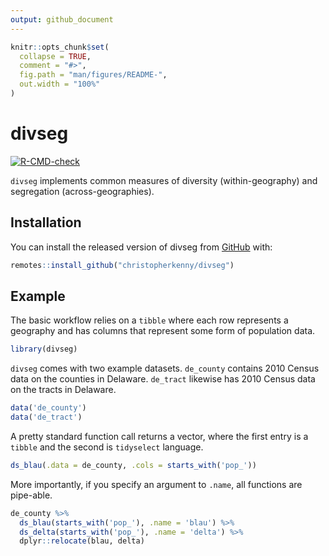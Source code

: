 ```yaml
---
output: github_document
---
```


<!-- README.md is generated from README.Rmd. Please edit that file -->

```r
knitr::opts_chunk$set(
  collapse = TRUE,
  comment = "#>",
  fig.path = "man/figures/README-",
  out.width = "100%"
)
```

# divseg

<!-- badges: start -->
[![R-CMD-check](https://github.com/christopherkenny/divseg/workflows/R-CMD-check/badge.svg)](https://github.com/christopherkenny/divseg/actions)
<!-- badges: end -->

`divseg` implements common measures of diversity (within-geography) and segregation (across-geographies).

## Installation
<!---
You can install the released version of divseg from [CRAN](https://CRAN.R-project.org) with:

``` r
install.packages("divseg")
```
-->
You can install the released version of divseg from [GitHub](https://github.com/christopherkenny/divseg) with:

``` r
remotes::install_github("christopherkenny/divseg")
```

## Example

The basic workflow relies on a `tibble` where each row represents a geography and has columns that represent some form of population data.

```r
library(divseg)
```

`divseg` comes with two example datasets. `de_county` contains 2010 Census data on the counties in Delaware. `de_tract` likewise has 2010 Census data on the tracts in Delaware.
```r
data('de_county')
data('de_tract')
```

A pretty standard function call returns a vector, where the first entry is a `tibble` and the second is `tidyselect` language.
```r
ds_blau(.data = de_county, .cols = starts_with('pop_')) 
```

More importantly, if you specify an argument to `.name`, all functions are pipe-able.
```r
de_county %>% 
  ds_blau(starts_with('pop_'), .name = 'blau') %>% 
  ds_delta(starts_with('pop_'), .name = 'delta') %>% 
  dplyr::relocate(blau, delta)
```

